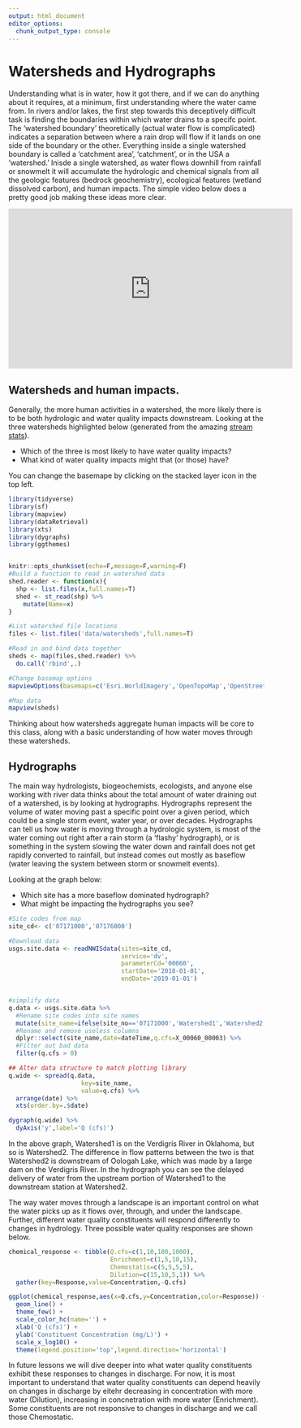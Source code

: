 ```yaml
---
output: html_document
editor_options: 
  chunk_output_type: console
---
```


# Watersheds and Hydrographs

Understanding what is in water, how it got there, and if we can do anything about it
requires, at a minimum, first understanding where the water came from. In rivers and/or lakes,
the first step towards this deceptively difficult task is finding the boundaries within which
water drains to a specifc point. The 'watershed boundary' theoretically (actual
water flow is complicated) indicates a separation
between where a rain drop will flow if it lands on one side of the boundary or the other. Everything inside a single watershed boundary is called a 'catchment area', 'catchment', or 
in the USA a 'watershed.' Inisde a single watershed, as water flows downhill from rainfall or 
snowmelt it will accumulate the hydrologic and chemical signals from all the geologic features
(bedrock geochemistry), ecological features (wetland dissolved carbon), and human impacts. The 
simple video below does a pretty good job making these ideas more clear. 

<iframe width="560" height="315" src="https://www.youtube.com/embed/QOrVotzBNto" frameborder="0" allow="accelerometer; autoplay; encrypted-media; gyroscope; picture-in-picture" allowfullscreen></iframe>


## Watersheds and human impacts. 

Generally, the more human activities in a watershed, the more likely there is to be
both hydrologic and water quality impacts downstream. Looking at the three watersheds highlighted below (generated from the amazing [stream stats](https://streamstats.usgs.gov/ss/)).

- Which of the three is most likely to have water quality impacts? 
- What kind of water quality impacts might that (or those) have? 

You can change the basemape by clicking on the stacked layer icon in the top left. 

```r
library(tidyverse)
library(sf)
library(mapview)
library(dataRetrieval)
library(xts)
library(dygraphs)
library(ggthemes)


knitr::opts_chunk$set(echo=F,message=F,warning=F)
#Build a function to read in watershed data
shed.reader <- function(x){
  shp <- list.files(x,full.names=T)
  shed <- st_read(shp) %>%
    mutate(Name=x)
}

#List watershed file locations
files <- list.files('data/watersheds',full.names=T)

#Read in and bind data together
sheds <- map(files,shed.reader) %>%
  do.call('rbind',.)

#Change basemap options
mapviewOptions(basemaps=c('Esri.WorldImagery','OpenTopoMap','OpenStreetMap'))
```


```r
#Map data
mapview(sheds)

```

Thinking about how watersheds aggregate human impacts will be core to this class, along
with a basic understanding of how water moves through these watersheds.

## Hydrographs

The main way hydrologists, biogeochemists, ecologists, and anyone else working with 
river data thinks about the total amount of water draining out of a watershed, is by looking
at hydrographs. Hydrographs represent the volume of water moving past a specific point
over a given period, which could be a single storm event, water year, or over decades.
Hydrographs can tell us how water is moving through a hydrologic system, is most of the
water coming out right after a rain storm (a 'flashy' hydrograph), or is something in the
system slowing the water down and rainfall does not get rapidly converted to rainfall, but
instead comes out mostly as baseflow (water leaving the system between storm or 
snowmelt events).

Looking at the graph below:

- Which site has a more baseflow dominated hydrograph?
- What might be impacting the hydrographs you see? 


```r
#Site codes from map
site_cd<- c('07171000','07176000')

#Download data
usgs.site.data <- readNWISdata(sites=site_cd,
                               service='dv',
                               parameterCd='00060',
                               startDate='2018-01-01',
                               endDate='2019-01-01')


#simplify data 
q.data <- usgs.site.data %>%
  #Rename site codes into site names
  mutate(site_name=ifelse(site_no=='07171000','Watershed1','Watershed2')) %>%
  #Rename and remove useless columns
  dplyr::select(site_name,date=dateTime,q.cfs=X_00060_00003) %>%
  #Filter out bad data
  filter(q.cfs > 0)

## Alter data structure to match plotting library
q.wide <- spread(q.data,
                    key=site_name,
                    value=q.cfs) %>%
  arrange(date) %>%
  xts(order.by=.$date)
```


```r
dygraph(q.wide) %>%
  dyAxis('y',label='Q (cfs)')

```

In the above graph, Watershed1 is on the Verdigris River in Oklahoma, but so is Watershed2. The difference in flow patterns between the two is that Watershed2 is downstream of Oologah Lake, which was made by a large dam on the Verdigris River. In the hydrograph you can see the delayed delivery of water from the upstream portion of Watershed1 to the downstream station at Watershed2. 

The way water moves through a landscape is an important control on what the water picks up as it flows over, through, and under the landscape. Further, different water quality constituents will respond differently to changes in hydrology. Three possible water quality responses are shown below. 

```r
chemical_response <- tibble(Q.cfs=c(1,10,100,1000),
                            Enrichment=c(1,5,10,15),
                            Chemostatis=c(5,5,5,5),
                            Dilution=c(15,10,5,1)) %>%
  gather(key=Response,value=Concentration,-Q.cfs)

ggplot(chemical_response,aes(x=Q.cfs,y=Concentration,color=Response)) + 
  geom_line() + 
  theme_few() + 
  scale_color_hc(name='') + 
  xlab('Q (cfs)') + 
  ylab('Constituent Concentration (mg/L)') + 
  scale_x_log10() + 
  theme(legend.position='top',legend.direction='horizontal')

```

In future lessons we will dive deeper into what water quality constituents exhibit these responses to changes in discharge. For now, it is most important to understand that water quality constituents can depend heavily on changes in discharge by eitehr decreasing in concentration with more water (Dilution), increasing in concnetration with more water (Enrichment). Some constituents are not responsive to changes in discharge and we call those Chemostatic. 

